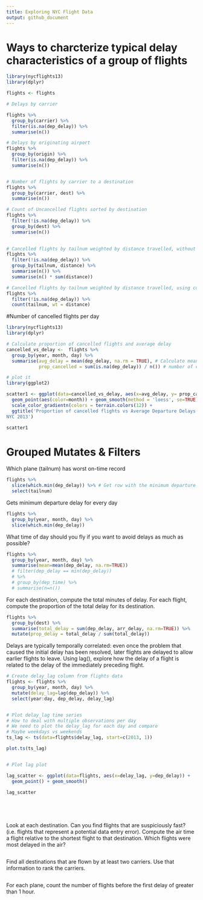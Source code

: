 ```yaml
---
title: Exploring NYC Flight Data
output: github_document
---
```


# Ways to charcterize typical delay characteristics of a group of flights
```r
library(nycflights13)
library(dplyr)

flights <- flights

# Delays by carrier

flights %>%
  group_by(carrier) %>%
  filter(is.na(dep_delay)) %>%
  summarise(n())

# Delays by originating airport
flights %>%
  group_by(origin) %>%
  filter(is.na(dep_delay)) %>%
  summarise(n())


# Number of flights by carrier to a destination
flights %>%
  group_by(carrier, dest) %>%
  summarise(n())

# Count of Uncancelled flights sorted by destination
flights %>%
  filter(!is.na(dep_delay)) %>%
  group_by(dest) %>%
  summarise(n())
  

# Cancelled flights by tailnum weighted by distance travelled, without count()
flights %>%
  filter(!is.na(dep_delay)) %>%
  group_by(tailnum, distance) %>% 
  summarise(n()) %>% 
  summarise(n() * sum(distance))

# Cancelled flights by tailnum weighted by distance travelled, using count()
flights %>%
  filter(!is.na(dep_delay)) %>%
  count(tailnum, wt = distance)
```


#Number of cancelled flights per day
```r

library(nycflights13)
library(dplyr)

# Calculate proportion of cancelled flights and average delay
cancelled_vs_delay <-  flights %>% 
  group_by(year, month, day) %>% 
  summarise(avg_delay = mean(dep_delay, na.rm = TRUE), # Calculate mean dep_delay
            prop_cancelled = sum(is.na(dep_delay)) / n()) # number of cancelled flights / number of total flights

# plot it
library(ggplot2)

scatter1 <- ggplot(data=cancelled_vs_delay, aes(x=avg_delay, y= prop_cancelled)) +
  geom_point(aes(color=month)) + geom_smooth(method = 'loess', se=TRUE) +
  scale_color_gradientn(colors = terrain.colors(12)) +
  ggtitle('Proportion of cancelled flights vs Average Departure Delays for flights in 
NYC 2013')

scatter1

```


# Grouped Mutates & Filters

Which plane (tailnum) has worst on-time record
```r
flights %>% 
  slice(which.min(dep_delay)) %>% # Get row with the minimum departure delay
  select(tailnum)

```

Gets minimum departure delay for every day
```r
flights %>% 
  group_by(year, month, day) %>% 
  slice(which.min(dep_delay))
```

What time of day should you fly if you want to avoid delays as much as possible?
```r
flights %>%
  group_by(year, month, day) %>% 
  summarise(mean=mean(dep_delay, na.rm=TRUE)) 
  # filter(dep_delay == min(dep_delay)) 
  # %>% 
  # group_by(dep_time) %>% 
  # summarise(n=n())
```

For each destination, compute the total minutes of delay. For each flight, compute the proportion of the total delay for its destination.
```r
flights %>% 
  group_by(dest) %>% 
  summarise(total_delay = sum(dep_delay, arr_delay, na.rm=TRUE)) %>% 
  mutate(prop_delay = total_delay / sum(total_delay))
```



Delays are typically temporally correlated: even once the problem that caused the initial delay has been resolved, later flights are delayed to allow earlier flights to leave. Using lag(), explore how the delay of a flight is related to the delay of the immediately preceding flight.
```r
# Create delay_lag column from flights data
flights <- flights %>% 
  group_by(year, month, day) %>% 
  mutate(delay_lag=lag(dep_delay)) %>% 
  select(year:day, dep_delay, delay_lag)


# Plot delay_lag time series
# How to deal with multiple observations per day
# We need to plot the delay_lag for each day and compare
# Maybe weekdays vs weekends
ts_lag <- ts(data=flights$delay_lag, start=c(2013, 1))

plot.ts(ts_lag)


# Plot lag plot

lag_scatter <- ggplot(data=flights, aes(x=delay_lag, y=dep_delay)) +
  geom_point() + geom_smooth()

lag_scatter



  
```

Look at each destination. Can you find flights that are suspiciously fast? (i.e. flights that represent a potential data entry error). Compute the air time a flight relative to the shortest flight to that destination. Which flights were most delayed in the air?
```r

```


Find all destinations that are flown by at least two carriers. Use that information to rank the carriers.
```r

```

For each plane, count the number of flights before the first delay of greater than 1 hour.
```r

```

